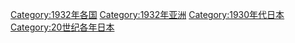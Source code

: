 {{portal|日本}}
{{Commonscat|1932 in Japan}}
{{Year by category
|m=1
|c=9
|d=3
|y=2
|cat=日本
|sortkey=Japan
|parent=20世纪各年日本
|subcat=1932年亚洲
}}

[[Category:1932年各国|Category:1932年各国]]
[[Category:1932年亚洲|Category:1932年亚洲]]
[[Category:1930年代日本|Category:1930年代日本]]
[[Category:20世纪各年日本|Category:20世纪各年日本]]